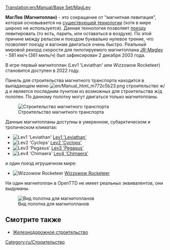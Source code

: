 [[Translation:en/Manual/Base Set/MagLev]]
{{ru/Типы железных дорог}}

'''МагЛев (Магнитоплан)''' - это сокращение от "магнитная левитация", которая основывается на [http://ru.wikipedia.org/wiki/Маглев существующей технологии] (хотя в мире широко не используется). Данная технология позволяет [[ru/Manual/Поезда|поезду]] левитировать (то есть, парить, или оставаться в воздухе). По этой причине между рельсом и поездом буквально нулевое трение, что позволяет поезду и вагонам двигаться очень быстро. Реальный мировой рекорд скорости для пилотируемого магнитоплана [http://ru.wikipedia.org/wiki/JR-Maglev JR-Maglev] - 581 км/ч (361 миль/ч) был зафиксирован 2 декабря 2003 года.

В игре первый магнитоплан (Lev1 'Leviathan' или Wizzowow Rocketeer) становится доступен в 2022 году.

Панель для строительства магнитного транспорта находится в выпадающем меню [[File:en/Manual html m772c5b23.png]] строительство ж/д и является последним пунктом из возможных для строительства ж/д полотен. По данному полотну могут двигаться только магнитопланы. 

[[File:ru/Openttd-rail1.png|none|Строительство магнитного транспорта]]

Данные магнитопланы доступны в умеренном, субарктическом и тропическом климатах: 
*[[File:en/Lev1leviathan.png|Lev1 'Leviathan']] [[ru/Manual/Base Set/Trains/Lev1 'Leviathan'|Lev1 'Leviathan']]
*[[File:en/Lev2cyclops.png|Lev2 'Cyclops']] [[ru/Manual/Base Set/Trains/Lev2 'Cyclops'|Lev2 'Cyclops']]
*[[File:en/Lev3pegasus.png|Lev3 'Pegasus']] [[ru/Manual/Base Set/Trains/Lev3 'Pegasus'|Lev3 'Pegasus']]
*[[File:en/Lev4chimaerarhead.png|Lev4 'Chimaera']] [[ru/Manual/Base Set/Trains/Lev4 'Chimaera'|Lev4 'Chimaera']]
и один поезд игрушечном мире: 
*[[File:en/Wizzowowrocketeer.png|Wizzowow Rocketeer]] [[ru/Manual/Base Set/Trains/Wizzowow Rocketeer|Wizzowow Rocketeer]]

Ни один магнитоплан в OpenTTD не имеет реальных эквивалентов, они выдуманы. 

[[File:en/MaglevTemp.png|none|frame|Вид полотна для магнитопланов]]

==Смотрите также==
*[[ru/Manual/Железнодорожное строительство|Железнодорожное строительство]]

[[Category:ru/Строительство]]